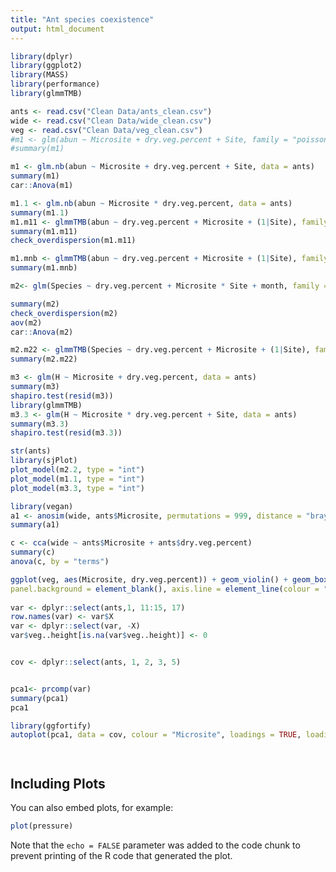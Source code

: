 ```yaml
---
title: "Ant species coexistence"
output: html_document
---
```


```r
library(dplyr)
library(ggplot2)
library(MASS)
library(performance)
library(glmmTMB)

ants <- read.csv("Clean Data/ants_clean.csv")
wide <- read.csv("Clean Data/wide_clean.csv")
veg <- read.csv("Clean Data/veg_clean.csv")
#m1 <- glm(abun ~ Microsite + dry.veg.percent + Site, family = "poisson", data = ants)
#summary(m1)

m1 <- glm.nb(abun ~ Microsite + dry.veg.percent + Site, data = ants)
summary(m1)
car::Anova(m1)

m1.1 <- glm.nb(abun ~ Microsite * dry.veg.percent, data = ants)
summary(m1.1)
m1.m11 <- glmmTMB(abun ~ dry.veg.percent + Microsite + (1|Site), family = "poisson", data = ants)
summary(m1.m11)
check_overdispersion(m1.m11)

m1.mnb <- glmmTMB(abun ~ dry.veg.percent + Microsite + (1|Site), family = "nbinom2", data = ants)
summary(m1.mnb)

m2<- glm(Species ~ dry.veg.percent + Microsite * Site + month, family = "poisson", data = ants)

summary(m2)
check_overdispersion(m2)
aov(m2)
car::Anova(m2)

m2.m22 <- glmmTMB(Species ~ dry.veg.percent + Microsite + (1|Site), family = "poisson", data = ants)
summary(m2.m22)

m3 <- glm(H ~ Microsite + dry.veg.percent, data = ants)
summary(m3)
shapiro.test(resid(m3))
library(glmmTMB)
m3.3 <- glm(H ~ Microsite * dry.veg.percent + Site, data = ants)
summary(m3.3)
shapiro.test(resid(m3.3))

str(ants)
library(sjPlot)
plot_model(m2.2, type = "int")
plot_model(m1.1, type = "int")
plot_model(m3.3, type = "int")

library(vegan)
a1 <- anosim(wide, ants$Microsite, permutations = 999, distance = "bray")
summary(a1)

c <- cca(wide ~ ants$Microsite + ants$dry.veg.percent)
summary(c)
anova(c, by = "terms")
```



```r
ggplot(veg, aes(Microsite, dry.veg.percent)) + geom_violin() + geom_boxplot(width = 0.05) + theme(axis.text.x=element_text(angle=90, vjust=.5)) + ylab("Percent Cover Vegetation") + xlab("")  + theme(panel.grid.major = element_blank(), panel.grid.minor = element_blank(),
panel.background = element_blank(), axis.line = element_line(colour = "black"))
  
var <- dplyr::select(ants,1, 11:15, 17)
row.names(var) <- var$X
var <- dplyr::select(var, -X)
var$veg..height[is.na(var$veg..height)] <- 0


cov <- dplyr::select(ants, 1, 2, 3, 5)


pca1<- prcomp(var)
summary(pca1)
pca1

library(ggfortify)
autoplot(pca1, data = cov, colour = "Microsite", loadings = TRUE, loadings.label = TRUE)




```

## Including Plots

You can also embed plots, for example:

```r
plot(pressure)
```

Note that the `echo = FALSE` parameter was added to the code chunk to prevent printing of the R code that generated the plot.
